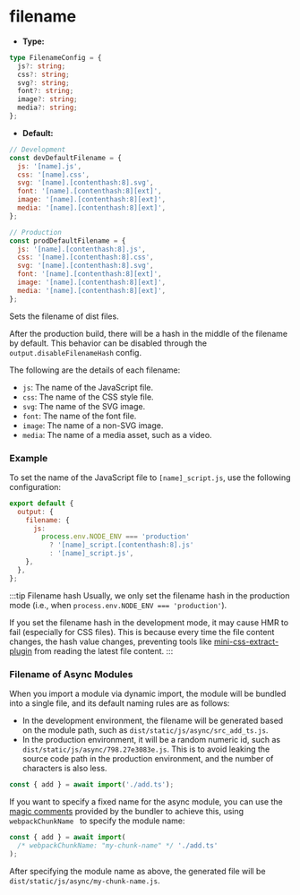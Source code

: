 # filename

- **Type:**

```ts
type FilenameConfig = {
  js?: string;
  css?: string;
  svg?: string;
  font?: string;
  image?: string;
  media?: string;
};
```

- **Default:**

```js
// Development
const devDefaultFilename = {
  js: '[name].js',
  css: '[name].css',
  svg: '[name].[contenthash:8].svg',
  font: '[name].[contenthash:8][ext]',
  image: '[name].[contenthash:8][ext]',
  media: '[name].[contenthash:8][ext]',
};

// Production
const prodDefaultFilename = {
  js: '[name].[contenthash:8].js',
  css: '[name].[contenthash:8].css',
  svg: '[name].[contenthash:8].svg',
  font: '[name].[contenthash:8][ext]',
  image: '[name].[contenthash:8][ext]',
  media: '[name].[contenthash:8][ext]',
};
```

Sets the filename of dist files.

After the production build, there will be a hash in the middle of the filename by default. This behavior can be disabled through the `output.disableFilenameHash` config.

The following are the details of each filename:

- `js`: The name of the JavaScript file.
- `css`: The name of the CSS style file.
- `svg`: The name of the SVG image.
- `font`: The name of the font file.
- `image`: The name of a non-SVG image.
- `media`: The name of a media asset, such as a video.

### Example

To set the name of the JavaScript file to `[name]_script.js`, use the following configuration:

```js
export default {
  output: {
    filename: {
      js:
        process.env.NODE_ENV === 'production'
          ? '[name]_script.[contenthash:8].js'
          : '[name]_script.js',
    },
  },
};
```

:::tip Filename hash
Usually, we only set the filename hash in the production mode (i.e., when `process.env.NODE_ENV === 'production'`).

If you set the filename hash in the development mode, it may cause HMR to fail (especially for CSS files). This is because every time the file content changes, the hash value changes, preventing tools like [mini-css-extract-plugin](https://npmjs.com/package/mini-css-extract-plugin) from reading the latest file content.
:::

### Filename of Async Modules

When you import a module via dynamic import, the module will be bundled into a single file, and its default naming rules are as follows:

- In the development environment, the filename will be generated based on the module path, such as `dist/static/js/async/src_add_ts.js`.
- In the production environment, it will be a random numeric id, such as `dist/static/js/async/798.27e3083e.js`. This is to avoid leaking the source code path in the production environment, and the number of characters is also less.

```js title="src/index.ts"
const { add } = await import('./add.ts');
```

If you want to specify a fixed name for the async module, you can use the [magic comments](https://webpack.js.org/api/module-methods/#magic-comments) provided by the bundler to achieve this, using `webpackChunkName ` to specify the module name:

```js title="src/index.ts"
const { add } = await import(
  /* webpackChunkName: "my-chunk-name" */ './add.ts'
);
```

After specifying the module name as above, the generated file will be `dist/static/js/async/my-chunk-name.js`.

